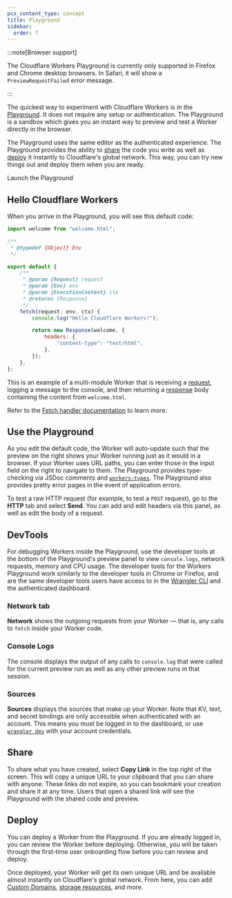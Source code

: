 ```yaml
---
pcx_content_type: concept
title: Playground
sidebar:
  order: 7
---
```



:::note[Browser support]

The Cloudflare Workers Playground is currently only supported in Firefox and Chrome desktop browsers. In Safari, it will show a `PreviewRequestFailed` error message.

:::

The quickest way to experiment with Cloudflare Workers is in the [Playground](https://workers.cloudflare.com/playground). It does not require any setup or authentication. The Playground is a sandbox which gives you an instant way to preview and test a Worker directly in the browser.

The Playground uses the same editor as the authenticated experience. The Playground provides the ability to [share](#share) the code you write as well as [deploy](#deploy) it instantly to Cloudflare's global network. This way, you can try new things out and deploy them when you are ready.

<LinkButton href="https://workers.cloudflare.com/playground" icon="external">
	Launch the Playground
</LinkButton>

## Hello Cloudflare Workers

When you arrive in the Playground, you will see this default code:

```js
import welcome from "welcome.html";

/**
 * @typedef {Object} Env
 */

export default {
	/**
	 * @param {Request} request
	 * @param {Env} env
	 * @param {ExecutionContext} ctx
	 * @returns {Response}
	 */
	fetch(request, env, ctx) {
		console.log("Hello Cloudflare Workers!");

		return new Response(welcome, {
			headers: {
				"content-type": "text/html",
			},
		});
	},
};
```

This is an example of a multi-module Worker that is receiving a [request](/workers/runtime-apis/request/), logging a message to the console, and then returning a [response](/workers/runtime-apis/response/) body containing the content from `welcome.html`.

Refer to the [Fetch handler documentation](/workers/runtime-apis/handlers/fetch/) to learn more.

## Use the Playground

As you edit the default code, the Worker will auto-update such that the preview on the right shows your Worker running just as it would in a browser. If your Worker uses URL paths, you can enter those in the input field on the right to navigate to them. The Playground provides type-checking via JSDoc comments and [`workers-types`](https://www.npmjs.com/package/@cloudflare/workers-types). The Playground also provides pretty error pages in the event of application errors.

To test a raw HTTP request (for example, to test a `POST` request), go to the **HTTP** tab and select **Send**. You can add and edit headers via this panel, as well as edit the body of a request.

## DevTools

For debugging Workers inside the Playground, use the developer tools at the bottom of the Playground's preview panel to view `console.logs`, network requests, memory and CPU usage. The developer tools for the Workers Playground work similarly to the developer tools in Chrome or Firefox, and are the same developer tools users have access to in the [Wrangler CLI](/workers/wrangler/install-and-update/) and the authenticated dashboard.

### Network tab

**Network** shows the outgoing requests from your Worker — that is, any calls to `fetch` inside your Worker code.

### Console Logs

The console displays the output of any calls to `console.log` that were called for the current preview run as well as any other preview runs in that session.

### Sources

**Sources** displays the sources that make up your Worker. Note that KV, text, and secret bindings are only accessible when authenticated with an account. This means you must be logged in to the dashboard, or use [`wrangler dev`](/workers/wrangler/commands/#dev) with your account credentials.

## Share

To share what you have created, select **Copy Link** in the top right of the screen. This will copy a unique URL to your clipboard that you can share with anyone. These links do not expire, so you can bookmark your creation and share it at any time. Users that open a shared link will see the Playground with the shared code and preview.

## Deploy

You can deploy a Worker from the Playground. If you are already logged in, you can review the Worker before deploying. Otherwise, you will be taken through the first-time user onboarding flow before you can review and deploy.

Once deployed, your Worker will get its own unique URL and be available almost instantly on Cloudflare's global network. From here, you can add [Custom Domains](/workers/configuration/routing/custom-domains/), [storage resources](/workers/platform/storage-options/), and more.
